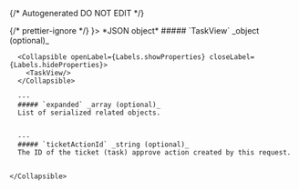 {/* Autogenerated DO NOT EDIT  */}


<TabbedSection tabLabel='Status Code'>
  {/* prettier-ignore */}
  <Tab title={<StatusCode code={"200"} />}>
    *JSON object*
    <Collapsible openLabel={Labels.showProperties} closeLabel={Labels.hideProperties} defaultOpen={true}>
      ##### `TaskView` _object (optional)_

      <Collapsible openLabel={Labels.showProperties} closeLabel={Labels.hideProperties}>
        <TaskView/>
      </Collapsible>
        
      ---
      ##### `expanded` _array (optional)_
      List of serialized related objects.
          
        
      ---
      ##### `ticketActionId` _string (optional)_
      The ID of the ticket (task) approve action created by this request.
          
        
    </Collapsible>
  </Tab>
</TabbedSection>
